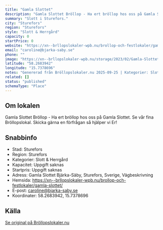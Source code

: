 ```yaml
---
title: "Gamla Slottet"
description: "Gamla Slottet Bröllop - Ha ert bröllop hos oss på Gamla Slottet. Se vår fina Bröllopslokal. Skicka gärna en förfrågan så hjälper vi Er!"
summary: "Slott i Sturefors."
city: "Sturefors"
region: "Sturefors"
style: "Slott & Herrgård"
capacity: 0
startPrice: 0
website: "https://xn--brllopslokaler-wpb.nu/brollop-och-festlokaler/gamla-slottet/"
email: "caroline@bjarka-saby.se"
phone: ""
image: "https://xn--brllopslokaler-wpb.nu/storage/2023/02/Gamla-Slottet-linkoping-brolloplokal-brollop-festlokal.webp"
latitude: "58.2683942"
longitude: "15.7378696"
notes: "Genererad från Bröllopslokaler.nu 2025-09-25 | Kategorier: Slott & Herrgård"
related: []
status: "published"
schemaType: "Place"
---
```


## Om lokalen

Gamla Slottet Bröllop - Ha ert bröllop hos oss på Gamla Slottet. Se vår fina Bröllopslokal. Skicka gärna en förfrågan så hjälper vi Er!

## Snabbinfo

- Stad: Sturefors
- Region: Sturefors
- Kategorier: Slott & Herrgård
- Kapacitet: Uppgift saknas
- Startpris: Uppgift saknas
- Adress: Gamla Slottet Bjärka-Säby, Sturefors, Sverige, Vägbeskrivning
- Hemsida: https://xn--brllopslokaler-wpb.nu/brollop-och-festlokaler/gamla-slottet/
- E-post: caroline@bjarka-saby.se
- Koordinater: 58.2683942, 15.7378696

## Källa

[Se original på Bröllopslokaler.nu](https://xn--brllopslokaler-wpb.nu/brollop-och-festlokaler/gamla-slottet/)
